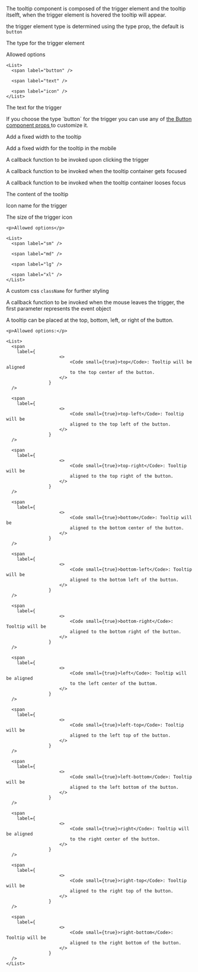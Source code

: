 
<PackageInstallGuide packageName="@wpmudev/sui-tooltip" />

<Section>
  <p>
    The tooltip component is composed of the trigger element and the tooltip itselft, when the trigger element is hovered the tooltip will appear.
  </p>

  <p> the trigger element type is determined using the type prop, the default is <Code isSmall={true}>button</Code></p>
</Section>

<Section title="Props" border={true}>
  <PropSection title="type" type="string" defaultValue="button">
    <p>The type for the trigger element</p>
    <p>Allowed options</p>

    <List>
      <span label="button" />

      <span label="text" />

      <span label="icon" />
    </List>
  </PropSection>

  <PropSection title="label" type="string">
    <p>The text for the trigger</p>
  </PropSection>

  <PropSection title="buttonProps" type="object">
    <p>
      If you choose the type `button` for the trigger you can use any of <a href="/?path=/docs/sui-components-core-button--docs" target="_blank"> the Button component props </a>
      to customize it.
    </p>
  </PropSection>

  <PropSection title="customWidth" type="number">
    <p>
      Add a fixed width to the tooltip
    </p>
  </PropSection>

  <PropSection title="customMobileWidth" type="number">
    <p>
      Add a fixed width for the tooltip in the mobile
    </p>
  </PropSection>

  <PropSection title="onClick" type="function">
    <p>
      A callback function to be invoked upon clicking the trigger
    </p>
  </PropSection>

  <PropSection title="onFocus" type="function">
    <p>
      A callback function to be invoked when the tooltip container gets focused
    </p>
  </PropSection>

  <PropSection title="onBlur" type="function">
    <p>
      A callback function to be invoked when the tooltip container looses focus
    </p>
  </PropSection>

  <PropSection title="children" type="React Node">
    <p>
      The content of the tooltip
    </p>
  </PropSection>

  <PropSection title="icon" type="string">
    <p>
      Icon name for the trigger
    </p>
  </PropSection>

  <PropSection title="iconSize" type="string" defaultValue="sm">
    <p>
      The size of the trigger icon
    </p>

    <p>Allowed options</p>

    <List>
      <span label="sm" />

      <span label="md" />

      <span label="lg" />

      <span label="xl" />
    </List>
  </PropSection>

  <PropSection title="className" type="string">
    <p>A custom css <Code isSmall={true}>className</Code> for further styling</p>
  </PropSection>

  <PropSection title="onMouseLeave" type="function">
    <p>
      A callback function to be invoked when the mouse leaves the trigger, the first parameter represents the event object
    </p>
  </PropSection>

  <PropSection title="placement" type="string" defaultValue="top">
    <p>
      A tooltip can be placed at the top, bottom, left, or right of the
      button.
    </p>

    <p>Allowed options:</p>

    <List>
      <span
        label={
						<>
							<Code small={true}>top</Code>: Tooltip will be aligned
							to the top center of the button.
						</>
					}
      />

      <span
        label={
						<>
							<Code small={true}>top-left</Code>: Tooltip will be
							aligned to the top left of the button.
						</>
					}
      />

      <span
        label={
						<>
							<Code small={true}>top-right</Code>: Tooltip will be
							aligned to the top right of the button.
						</>
					}
      />

      <span
        label={
						<>
							<Code small={true}>bottom</Code>: Tooltip will be
							aligned to the bottom center of the button.
						</>
					}
      />

      <span
        label={
						<>
							<Code small={true}>bottom-left</Code>: Tooltip will be
							aligned to the bottom left of the button.
						</>
					}
      />

      <span
        label={
						<>
							<Code small={true}>bottom-right</Code>: Tooltip will be
							aligned to the bottom right of the button.
						</>
					}
      />

      <span
        label={
						<>
							<Code small={true}>left</Code>: Tooltip will be aligned
							to the left center of the buttom.
						</>
					}
      />

      <span
        label={
						<>
							<Code small={true}>left-top</Code>: Tooltip will be
							aligned to the left top of the button.
						</>
					}
      />

      <span
        label={
						<>
							<Code small={true}>left-bottom</Code>: Tooltip will be
							aligned to the left bottom of the button.
						</>
					}
      />

      <span
        label={
						<>
							<Code small={true}>right</Code>: Tooltip will be aligned
							to the right center of the button.
						</>
					}
      />

      <span
        label={
						<>
							<Code small={true}>right-top</Code>: Tooltip will be
							aligned to the right top of the button.
						</>
					}
      />

      <span
        label={
						<>
							<Code small={true}>right-bottom</Code>: Tooltip will be
							aligned to the right bottom of the button.
						</>
					}
      />
    </List>
  </PropSection>
</Section>

<CommonPropsNotice />
